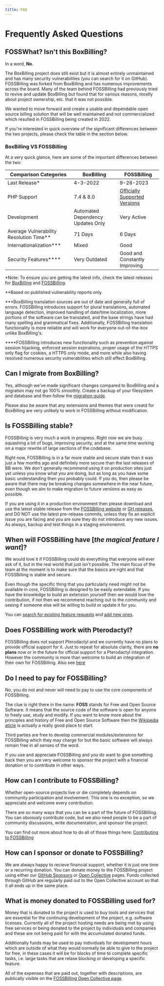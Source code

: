 ```yaml
---
title: FAQ
---
```


# Frequently Asked Questions

## FOSSWhat? Isn't this BoxBilling?

In a word, **No**.

The BoxBilling project does still exist but it is almost entirely unmaintained and has many security vulnerabilities (you can search for it on GitHub). FOSSBilling was forked from BoxBilling and has numerous improvements across the board. Many of the team behind FOSSBilling had previously tried to revive and update BoxBilling but found that for various reasons, mostly about project ownership, etc. that it was not possible.

We wanted to move forward and create a usable and dependable open source billing solution that will be well maintained and not commercialized which resulted in FOSSBilling being created in 2022.

If you're interested in quick overview of the significant differences between the two projects, please check the table in the section below.

### BoxBilling VS FOSSBilling

At a very quick glance, here are some of the important differences between the two:

| Comparison Categories | BoxBilling | FOSSBilling | 
|----------|------------|-------------|
|Last Release* |4-3-2022 |9-28-2023    |
|PHP Support | 7.4 & 8.0| [Officially Supported Versions](https://www.php.net/supported-versions.php) |
|Development| Automated Dependency Updates Only | Very Active |
| Average Vulnerability Resolution Time** | 71 Days | 6 Days |
| Internationalization*** | Mixed | Good |
| Security Features**** | Very Outdated | Good and Constantly Improving  |  

\*Note: To ensure you are getting the latest info, check the latest releases for [BoxBilling](https://github.com/boxbilling/boxbilling/releases) and [FOSSBilling](https://github.com/FOSSBilling/FOSSBilling/releases).

\*\*Based on published vulnerability reports only.

\*\*\*BoxBilling translation sources are out of date and generally full of errors. FOSSBilling introduces support for plural translations, automated language detection, improved handling of date/time localization, more portions of the software can be translated, and the base strings have had many spelling and grammatical fixes. Additionally, FOSSBilling translation functionality is more reliable and will work for everyone out-of-the-box unlike BoxBilling's.

\*\*\*\*FOSSBilling introduces new functionality such as prevention against session hijacking, enforced session expirations, proper usage of the HTTPS only flag for cookies, a HTTPS only mode, and more while also having resolved numerous security vulnerabilities which still effect BoxBilling.

## Can I migrate from BoxBilling?

Yes, although we've made significant changes compared to BoxBilling and a migration may not go 100% smoothly.
Create a backup of your filesystem and database and then follow the [migration guide](https://fossbilling.org/docs/getting-started/migrate-from-boxbilling).

Please also be aware that any extensions and themes that were creatd for BoxBilling are very unlikely to work in FOSSBilling without modification.

## Is FOSSBilling stable?

FOSSBilling is very much a work in progress. Right now we are busy squashing a lot of bugs, improving security, and at the same time working on a major rewrite of large sections of the codebase. 

Right now, FOSSBilling is in a far more stable and secure state than it was just a few months ago and definitely more secure than the last releases of BB were. We don't generally recommend using it on production sites just yet unless you know what you are doing, but as long as you have some basic understanding then you probably could.  If you do, then please be aware that there may be breaking changes somewhere in the near future, even though we aim to make migration to future versions as easy as possible.

If you are using it in a production environment then please download and use the latest stable release from the [FOSSBilling website](https://fossbilling.org/downloads) or [GH releases](https://github.com/FOSSBilling/FOSSBilling/releases), and DO NOT use the latest pre-release commits, unless they fix an explicit issue you are facing and you are sure they do not introduce any new issues. As always, backup and test things in a staging environemnt.

## When will FOSSBilling have [_the magical feature I want_]?

We would love it if FOSSBilling could do everything that everyone will ever ask of it, but in the real world that just isn't possible. The main focus of the team at the moment is to make sure that the basics are right and that FOSSBilling is stable and secure.

Even though the specific thing that you particularly need might not be available in core, FOSSBilling is designed to be easily extendable. If you have the knowledge to build an extension yourself then we would love the contribution, if not then we recommend reaching out to the community and seeing if someone else will be willing to build or update it for you.

You can [search for existing feature requests](https://github.com/FOSSBilling/FOSSBilling/issues?q=is:open+is:issue+label:"feature+request") and [add new ones](https://fossbilling.org/feature-request).

## Does FOSSBilling work with Pterodactyl?

FOSSBilling does not support Pterodactyl and we currently have no plans to provide official support for it. Just to repeat for absolute clarity, there are **no plans** now or in the future for official support for a Pterodactyl integration. However the community is more than welcome to build an integration of their own for FOSSBilling. Also see [here](https://fossbilling.org/docs/server-managers/others)

## Do I need to pay for FOSSBilling?

No, you do not and never will need to pay to use the core components of FOSSBilling. 

The clue is right there in the name: **FOSS** stands for Free and Open Source Software. It means that the source code of the software is open for anyone to freely use, study and modify. If you want to know more about the principles and history of Free and Open Source Software then the [Wikipedia aticle](https://en.wikipedia.org/wiki/Free_and_open-source_software) is actually a really good place to start. 

Third parties are free to develop commercial modules/extensions for FOSSBilling which they may charge  for but the basic software will always remain free in all senses of the word.

If you use and appreciate FOSSBilling and you do want to give something back then you are very welcome to sponsor the project with a financial donation or to contribute in other ways.

## How can I contribute to FOSSBilling? 

Whether open-source projects live or die completely depends on community participation and involvement. This one is no exception, so we appreciate and welcome every contribution.

There are so many ways that you can be a part of the future of FOSSBilling. You can obviously contribute code, but we also need people to be a part of community discussions, write documentation, and sponsor the project.

You can find out more about how to do all of those things here: [Contributing to FOSSBilling](https://github.com/FOSSBilling/FOSSBilling/blob/main/CONTRIBUTING.md)

## How can I sponsor or donate to FOSSBilling?

We are always happy to recieve financial support, whether it is just one time or a recurring donation. You can donate money to the FOSSBilling project using either our [GitHub Sponsors](https://github.com/sponsors/FOSSBilling) or [Open Collective](https://opencollective.com/fossbilling) pages. Funds collected through GitHub are regularly paid out to the Open Collective account so that it all ends up in the same place.

## What is money donated to FOSSBilling used for?

Money that is donated to the project is used to buy tools and services that are essential for the continuing development of the project, e.g. software licenses. Currently all of the project hosting needs are being met by using free services or being donated to the project by individuals and companies and these are not being paid for with the accumulated donated funds. 

Additionally funds may be used to pay individuals for development hours which are outside of what they would normally be able to give to the project for free, in these cases it will be for blocks of time to complete specific tasks, i.e. large tasks that are relase blocking or developing a specific feature.

All of the expenses that are paid out, together with descriptions, are publically visible on the [FOSSBilling Open Collective page](https://opencollective.com/fossbilling). 
